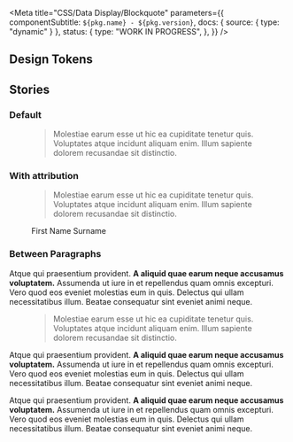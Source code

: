 
<Meta
  title="CSS/Data Display/Blockquote"
  parameters={{
    componentSubtitle: `${pkg.name} - ${pkg.version}`,
    docs: { source: { type: "dynamic" } },
    status: {
      type: "WORK IN PROGRESS",
    },
  }}
/>

<Description markdown={readme} />

## Design Tokens

<DesignTokenDocBlock categoryName="Blockquote" viewType="table" />

## Stories

### Default

<Canvas>
  <Story name="Default">
    <figure className="denhaag-blockquote">
      <blockquote className="denhaag-blockquote__content" cite="https://www.denhaag.nl/nl.htm">
        <p>
          Molestiae earum esse ut hic ea cupiditate tenetur quis. Voluptates atque incidunt aliquam enim. Illum sapiente
          dolorem recusandae sit distinctio.
        </p>
      </blockquote>
    </figure>
  </Story>
</Canvas>

### With attribution

<Canvas>
  <Story name="With attribution">
    <figure className="denhaag-blockquote">
      <blockquote className="denhaag-blockquote__content" cite="https://www.denhaag.nl/nl.htm">
        <p>
          Molestiae earum esse ut hic ea cupiditate tenetur quis. Voluptates atque incidunt aliquam enim. Illum sapiente
          dolorem recusandae sit distinctio.
        </p>
      </blockquote>
      <figcaption className="denhaag-blockquote__attribution">First Name Surname</figcaption>
    </figure>
  </Story>
</Canvas>

### Between Paragraphs

<Canvas>
  <Story name="Between Paragraphs">
    <p className="utrecht-paragraph utrecht-paragraph--lead">
      Atque qui praesentium provident. <strong>A aliquid quae earum neque accusamus voluptatem.</strong> Assumenda ut
      iure in et repellendus quam omnis excepturi. Vero quod eos eveniet molestias eum in quis. Delectus qui ullam
      necessitatibus illum. Beatae consequatur sint eveniet animi neque.
    </p>
    <figure className="denhaag-blockquote">
      <blockquote className="denhaag-blockquote__content" cite="https://www.denhaag.nl/nl.htm">
        <p>
          Molestiae earum esse ut hic ea cupiditate tenetur quis. Voluptates atque incidunt aliquam enim. Illum sapiente
          dolorem recusandae sit distinctio.
        </p>
      </blockquote>
    </figure>
    <p className="utrecht-paragraph">
      Atque qui praesentium provident. <strong>A aliquid quae earum neque accusamus voluptatem.</strong> Assumenda ut
      iure in et repellendus quam omnis excepturi. Vero quod eos eveniet molestias eum in quis. Delectus qui ullam
      necessitatibus illum. Beatae consequatur sint eveniet animi neque.
    </p>
    <p className="utrecht-paragraph">
      Atque qui praesentium provident. <strong>A aliquid quae earum neque accusamus voluptatem.</strong> Assumenda ut
      iure in et repellendus quam omnis excepturi. Vero quod eos eveniet molestias eum in quis. Delectus qui ullam
      necessitatibus illum. Beatae consequatur sint eveniet animi neque.
    </p>
  </Story>
</Canvas>
